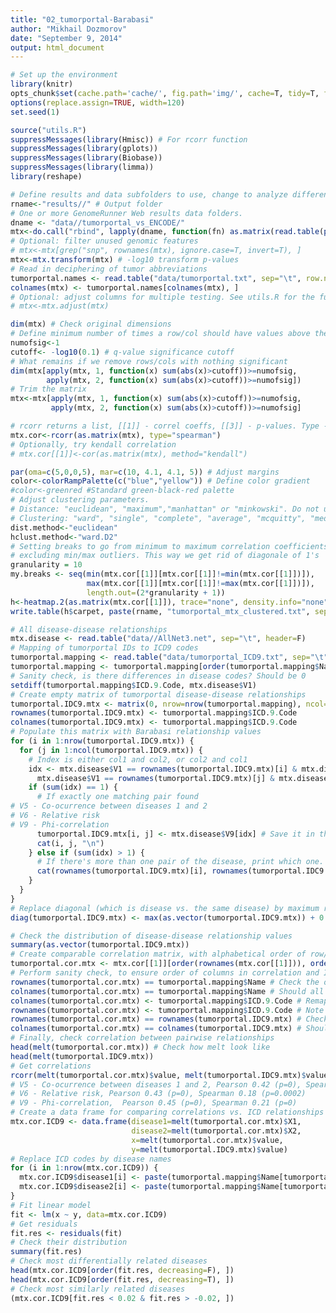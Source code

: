 ---
title: "02_tumorportal-Barabasi"
author: "Mikhail Dozmorov"
date: "September 9, 2014"
output: html_document
---
```{r setup}
# Set up the environment
library(knitr) 
opts_chunk$set(cache.path='cache/', fig.path='img/', cache=T, tidy=T, fig.keep='high', echo=T, dpi=300, out.width=700)
options(replace.assign=TRUE, width=120)
set.seed(1)
```


```{r, echo=FALSE}
source("utils.R")
suppressMessages(library(Hmisc)) # For rcorr function
suppressMessages(library(gplots))
suppressMessages(library(Biobase))
suppressMessages(library(limma))
library(reshape)
```

```{r loadData, echo=FALSE}
# Define results and data subfolders to use, change to analyze different data
rname<-"results//" # Output folder
# One or more GenomeRunner Web results data folders.
dname <- "data//tumorportal_vs_ENCODE/"
mtx<-do.call("rbind", lapply(dname, function(fn) as.matrix(read.table(paste(fn, "matrix.txt", sep=""), sep="\t", header=T, row.names=1))))
# Optional: filter unused genomic features
# mtx<-mtx[grep("snp", rownames(mtx), ignore.case=T, invert=T), ]
mtx<-mtx.transform(mtx) # -log10 transform p-values
# Read in deciphering of tumor abbreviations
tumorportal.names <- read.table("data/tumorportal.txt", sep="\t", row.names=1, header=F)
colnames(mtx) <- tumorportal.names[colnames(mtx), ]
# Optional: adjust columns for multiple testing. See utils.R for the function definition.
# mtx<-mtx.adjust(mtx) 
```

```{r preprocessData, echo=FALSE}
dim(mtx) # Check original dimensions
# Define minimum number of times a row/col should have values above the cutoffs
numofsig<-1
cutoff<- -log10(0.1) # q-value significance cutoff
# What remains if we remove rows/cols with nothing significant
dim(mtx[apply(mtx, 1, function(x) sum(abs(x)>cutoff))>=numofsig, 
        apply(mtx, 2, function(x) sum(abs(x)>cutoff))>=numofsig])
# Trim the matrix
mtx<-mtx[apply(mtx, 1, function(x) sum(abs(x)>cutoff))>=numofsig, 
         apply(mtx, 2, function(x) sum(abs(x)>cutoff))>=numofsig]
```

```{r preprocessCorrel, echo=FALSE}
# rcorr returns a list, [[1]] - correl coeffs, [[3]] - p-values. Type - pearson/spearman
mtx.cor<-rcorr(as.matrix(mtx), type="spearman")
# Optionally, try kendall correlation
# mtx.cor[[1]]<-cor(as.matrix(mtx), method="kendall")
```

```{r epigenomicVisualization}
par(oma=c(5,0,0,5), mar=c(10, 4.1, 4.1, 5)) # Adjust margins
color<-colorRampPalette(c("blue","yellow")) # Define color gradient
#color<-greenred #Standard green-black-red palette
# Adjust clustering parameters.
# Distance: "euclidean", "maximum","manhattan" or "minkowski". Do not use "canberra" or "binary"
# Clustering: "ward", "single", "complete", "average", "mcquitty", "median" or "centroid"
dist.method<-"euclidean"  
hclust.method<-"ward.D2"
# Setting breaks to go from minimum to maximum correlation coefficients,
# excluding min/max outliers. This way we get rid of diagonale of 1's
granularity = 10
my.breaks <- seq(min(mtx.cor[[1]][mtx.cor[[1]]!=min(mtx.cor[[1]])]),
                 max(mtx.cor[[1]][mtx.cor[[1]]!=max(mtx.cor[[1]])]),
                 length.out=(2*granularity + 1))
h<-heatmap.2(as.matrix(mtx.cor[[1]]), trace="none", density.info="none", col=color, distfun=function(x){dist(x, method=dist.method)}, hclustfun=function(x){hclust(x, method=hclust.method)}, cexRow=0.7, cexCol=0.7, breaks=my.breaks)
write.table(h$carpet, paste(rname, "tumorportal_mtx_clustered.txt", sep="/"), sep="\t", col.names=NA)
```

```{r diseaseNetwork, echo=FALSE}
# All disease-disease relationships
mtx.disease <- read.table("data//AllNet3.net", sep="\t", header=F)
# Mapping of tumorportal IDs to ICD9 codes
tumorportal.mapping <- read.table("data/tumorportal_ICD9.txt", sep="\t", header=T, row.names=1)
tumorportal.mapping <- tumorportal.mapping[order(tumorportal.mapping$Name), ] # Order by name
# Sanity check, is there differences in disease codes? Should be 0
setdiff(tumorportal.mapping$ICD.9.Code, mtx.disease$V1)
# Create empty matrix of tumorportal disease-disease relationships
tumorportal.IDC9.mtx <- matrix(0, nrow=nrow(tumorportal.mapping), ncol=nrow(tumorportal.mapping))
rownames(tumorportal.IDC9.mtx) <- tumorportal.mapping$ICD.9.Code
colnames(tumorportal.IDC9.mtx) <- tumorportal.mapping$ICD.9.Code
# Populate this matrix with Barabasi relationship values
for (i in 1:nrow(tumorportal.IDC9.mtx)) {
  for (j in 1:ncol(tumorportal.IDC9.mtx)) {
    # Index is either col1 and col2, or col2 and col1
    idx <- mtx.disease$V1 == rownames(tumorportal.IDC9.mtx)[i] & mtx.disease$V2 == colnames(tumorportal.IDC9.mtx)[j] | 
      mtx.disease$V1 == rownames(tumorportal.IDC9.mtx)[j] & mtx.disease$V2 == colnames(tumorportal.IDC9.mtx)[i]
    if (sum(idx) == 1) {
      # If exactly one matching pair found
# V5 - Co-ocurrence between diseases 1 and 2
# V6 - Relative risk
# V9 - Phi-correlation
      tumorportal.IDC9.mtx[i, j] <- mtx.disease$V9[idx] # Save it in the matrix
      cat(i, j, "\n")
    } else if (sum(idx) > 1) {
      # If there's more than one pair of the disease, print which one. Should be none
      cat(rownames(tumorportal.IDC9.mtx)[i], rownames(tumorportal.IDC9.mtx)[j], sum(idx))      
    }   
  }
}
# Replace diagonal (which is disease vs. the same disease) by maximum relationship
diag(tumorportal.IDC9.mtx) <- max(as.vector(tumorportal.IDC9.mtx)) + 0.1
```

```{r diseaseCorrelations}
# Check the distribution of disease-disease relationship values
summary(as.vector(tumorportal.IDC9.mtx))
# Create comparable correlation matrix, with alphabetical order of row/colnames
tumorportal.cor.mtx <- mtx.cor[[1]][order(rownames(mtx.cor[[1]])), order(colnames(mtx.cor[[1]]))]
# Perform sanity check, to ensure order of columns in correlation and ICD matrixes are same
rownames(tumorportal.cor.mtx) == tumorportal.mapping$Name # Check the order match 
colnames(tumorportal.cor.mtx) == tumorportal.mapping$Name # Should all be TRUE
colnames(tumorportal.cor.mtx) <- tumorportal.mapping$ICD.9.Code # Remap names to ICD9 codes
rownames(tumorportal.cor.mtx) <- tumorportal.mapping$ICD.9.Code # Note that Markdown breaks 
rownames(tumorportal.cor.mtx) == rownames(tumorportal.IDC9.mtx) # Check the order match 
colnames(tumorportal.cor.mtx) == colnames(tumorportal.IDC9.mtx) # Should all be TRUE
# Finally, check correlation between pairwise relationships
head(melt(tumorportal.cor.mtx)) # Check how melt look like
head(melt(tumorportal.IDC9.mtx)) 
# Get correlations
rcorr(melt(tumorportal.cor.mtx)$value, melt(tumorportal.IDC9.mtx)$value, type="pearson") 
# V5 - Co-ocurrence between diseases 1 and 2, Pearson 0.42 (p=0), Spearman 0.14 (p=0.0026)
# V6 - Relative risk, Pearson 0.43 (p=0), Spearman 0.18 (p=0.0002)
# V9 - Phi-correlation,  Pearson 0.45 (p=0), Spearman 0.21 (p=0)
# Create a data frame for comparing correlations vs. ICD relationships
mtx.cor.ICD9 <- data.frame(disease1=melt(tumorportal.cor.mtx)$X1,
                           disease2=melt(tumorportal.cor.mtx)$X2,
                           x=melt(tumorportal.cor.mtx)$value,
                           y=melt(tumorportal.IDC9.mtx)$value)
# Replace ICD codes by disease names
for (i in 1:nrow(mtx.cor.ICD9)) {
  mtx.cor.ICD9$disease1[i] <- paste(tumorportal.mapping$Name[tumorportal.mapping$ICD.9.Code == mtx.cor.ICD9$disease1[i]], collapse="=")
  mtx.cor.ICD9$disease2[i] <- paste(tumorportal.mapping$Name[tumorportal.mapping$ICD.9.Code == mtx.cor.ICD9$disease2[i]], collapse="=")  
}
# Fit linear model 
fit <- lm(x ~ y, data=mtx.cor.ICD9)
# Get residuals
fit.res <- residuals(fit)
# Check their distribution
summary(fit.res)
# Check most differentially related diseases
head(mtx.cor.ICD9[order(fit.res, decreasing=F), ])
head(mtx.cor.ICD9[order(fit.res, decreasing=T), ])
# Check most similarly related diseases
(mtx.cor.ICD9[fit.res < 0.02 & fit.res > -0.02, ])
```

